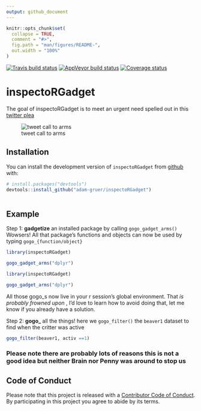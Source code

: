 ```yaml
---
output: github_document
---
```


<!-- README.md is generated from README.Rmd. Please edit that file -->

```r
knitr::opts_chunk$set(
  collapse = TRUE,
  comment = "#>",
  fig.path = "man/figures/README-",
  out.width = "100%"
)
```
[![Travis build status](https://travis-ci.org/adam-gruer/inspectoRGadget.svg?branch=master)](https://travis-ci.org/adam-gruer/inspectoRGadget)
[![AppVeyor build status](https://ci.appveyor.com/api/projects/status/github/adam-gruer/inspectoRGadget?branch=master&svg=true)](https://ci.appveyor.com/project/adam-gruer/inspectoRGadget)
[![Coverage status](https://codecov.io/gh/adam-gruer/inspectoRGadget/branch/master/graph/badge.svg)](https://codecov.io/github/adam-gruer/inspectoRGadget?branch=master)

# inspectoRGadget

The goal of inspectoRGadget is to meet an urgent need spelled out in this [twitter plea](https://twitter.com/CausalKathy/status/999091807937028096)

![tweet call to arms](inst/screenshots/tweet_inspo.png "The tweet that started it all")

## Installation

You can install the development version of `inspectoRGadget` from [github](https://www.github.com) with:

``` r
# install.packages("devtools")
devtools::install_github("adam-gruer/inspectoRGadget")
 
```

## Example

Step 1: **gadgetize** an installed package by calling `gogo_gadget_arms()`
  Wowsers!  All that package's functions and objects can now be used by typing
  `gogo_{function/object}`
```r
library(inspectoRGadget)

gogo_gadget_arms("dplyr")
```
  
```r
library(inspectoRGadget)

gogo_gadget_arms("dplyr")
```
  All those gogo_s now live in your r session's global environment.
  That _is probably frowned upon_  , I'd love to learn how to avoid doing that,
  let me know if you already have a solution.

Step 2: **gogo_** all the things!
  here we `gogo_filter()` the `beaver1` dataset to find when the critter was active
```r
gogo_filter(beaver1, activ ==1)
```
### **Please note there are probably lots of reasons this is not a good idea but neither Brain nor Penny was around to stop us**

## Code of Conduct

Please note that this project is released with a [Contributor Code of Conduct](CODE_OF_CONDUCT.md).
By participating in this project you agree to abide by its terms.


